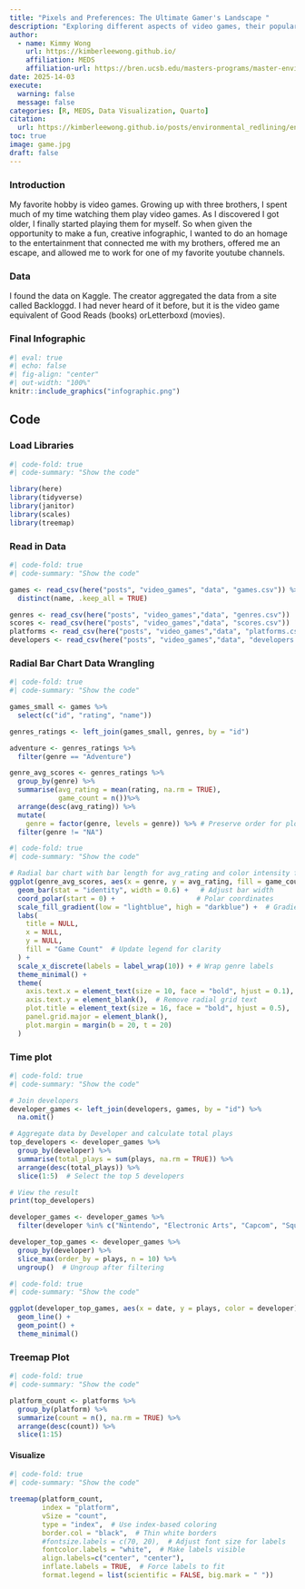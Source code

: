 ```yaml
---
title: "Pixels and Preferences: The Ultimate Gamer's Landscape "
description: "Exploring different aspects of video games, their popularity, and ratings."
author:
  - name: Kimmy Wong
    url: https://kimberleewong.github.io/
    affiliation: MEDS 
    affiliation-url: https://bren.ucsb.edu/masters-programs/master-environmental-data-science
date: 2025-14-03
execute: 
  warning: false
  message: false
categories: [R, MEDS, Data Visualization, Quarto]
citation: 
  url: https://kimberleewong.github.io/posts/environmental_redlining/environmental_redlining_blog.html
toc: true
image: game.jpg
draft: false
---
```


### Introduction

My favorite hobby is video games. Growing up with three brothers, I spent much of my time watching them play video games. As I discovered I got older, I finally started playing them for myself. So when given the opportunity to make a fun, creative infographic, I wanted to do an homage to the entertainment that connected me with my brothers, offered me an escape, and allowed me to work for one of my favorite youtube channels.

### Data
I found the data on Kaggle. The creator aggregated the data from a site called Backloggd. I had never heard of it before, but it is the video game equivalent of Good Reads (books) orLetterboxd (movies). 

### Final Infographic
```r
#| eval: true
#| echo: false
#| fig-align: "center"
#| out-width: "100%"
knitr::include_graphics("infographic.png")
```


## Code 

### Load Libraries

```r
#| code-fold: true
#| code-summary: "Show the code"

library(here)
library(tidyverse)
library(janitor)
library(scales)
library(treemap)
```

### Read in Data

```r
#| code-fold: true
#| code-summary: "Show the code"

games <- read_csv(here("posts", "video_games", "data", "games.csv")) %>% # keep only one observation of each game name
  distinct(name, .keep_all = TRUE)

genres <- read_csv(here("posts", "video_games","data", "genres.csv"))
scores <- read_csv(here("posts", "video_games","data", "scores.csv"))
platforms <- read_csv(here("posts", "video_games","data", "platforms.csv"))
developers <- read_csv(here("posts", "video_games","data", "developers.csv"))

```

### Radial Bar Chart Data Wrangling

```r
#| code-fold: true
#| code-summary: "Show the code"

games_small <- games %>% 
  select(c("id", "rating", "name"))

genres_ratings <- left_join(games_small, genres, by = "id")

adventure <- genres_ratings %>% 
  filter(genre == "Adventure")

genre_avg_scores <- genres_ratings %>%
  group_by(genre) %>% 
  summarise(avg_rating = mean(rating, na.rm = TRUE),
            game_count = n())%>% 
  arrange(desc(avg_rating)) %>%
  mutate(
    genre = factor(genre, levels = genre)) %>% # Preserve order for plotting
  filter(genre != "NA") 
```

```r
#| code-fold: true
#| code-summary: "Show the code"

# Radial bar chart with bar length for avg_rating and color intensity for game count
ggplot(genre_avg_scores, aes(x = genre, y = avg_rating, fill = game_count)) +
  geom_bar(stat = "identity", width = 0.6) +   # Adjust bar width
  coord_polar(start = 0) +                    # Polar coordinates
  scale_fill_gradient(low = "lightblue", high = "darkblue") +  # Gradient for game count
  labs(
    title = NULL,
    x = NULL, 
    y = NULL,
    fill = "Game Count"  # Update legend for clarity
  ) +
  scale_x_discrete(labels = label_wrap(10)) + # Wrap genre labels
  theme_minimal() +
  theme(
    axis.text.x = element_text(size = 10, face = "bold", hjust = 0.1), # Rotate labels
    axis.text.y = element_blank(),  # Remove radial grid text
    plot.title = element_text(size = 16, face = "bold", hjust = 0.5),
    panel.grid.major = element_blank(),
    plot.margin = margin(b = 20, t = 20)
  )
```

### Time plot
```r
#| code-fold: true
#| code-summary: "Show the code"

# Join developers
developer_games <- left_join(developers, games, by = "id") %>% 
  na.omit()

# Aggregate data by Developer and calculate total plays
top_developers <- developer_games %>%
  group_by(developer) %>%
  summarise(total_plays = sum(plays, na.rm = TRUE)) %>%
  arrange(desc(total_plays)) %>%
  slice(1:5)  # Select the top 5 developers

# View the result
print(top_developers)

developer_games <- developer_games %>% 
  filter(developer %in% c("Nintendo", "Electronic Arts", "Capcom", "Square Enix", "Sony Computer Entertainmen"))

developer_top_games <- developer_games %>%
  group_by(developer) %>%
  slice_max(order_by = plays, n = 10) %>%
  ungroup()  # Ungroup after filtering

```

```r
#| code-fold: true
#| code-summary: "Show the code"

ggplot(developer_top_games, aes(x = date, y = plays, color = developer))  +
  geom_line() +
  geom_point() +
  theme_minimal()

```
### Treemap Plot

```r
#| code-fold: true
#| code-summary: "Show the code"

platform_count <- platforms %>% 
  group_by(platform) %>% 
  summarize(count = n(), na.rm = TRUE) %>%
  arrange(desc(count)) %>%
  slice(1:15)

```

#### Visualize

```r
#| code-fold: true
#| code-summary: "Show the code"

treemap(platform_count,
        index = "platform",
        vSize = "count", 
        type = "index",  # Use index-based coloring 
        border.col = "black",  # Thin white borders
        #fontsize.labels = c(70, 20),  # Adjust font size for labels
        fontcolor.labels = "white",  # Make labels visible
        align.labels=c("center", "center"),
        inflate.labels = TRUE,  # Force labels to fit
        format.legend = list(scientific = FALSE, big.mark = " "))
```


